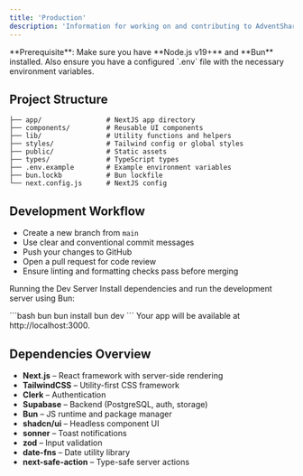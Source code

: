 ```yaml
---
title: 'Production'
description: 'Information for working on and contributing to AdventShare'
---
```


<Info>
  **Prerequisite**: Make sure you have **Node.js v19+** and **Bun** installed. Also ensure you have a configured `.env` file with the necessary environment variables.
</Info>

## Project Structure

```text
├── app/                # NextJS app directory
├── components/         # Reusable UI components
├── lib/                # Utility functions and helpers
├── styles/             # Tailwind config or global styles
├── public/             # Static assets
├── types/              # TypeScript types
├── .env.example        # Example environment variables
├── bun.lockb           # Bun lockfile
└── next.config.js      # NextJS config
```

## Development Workflow

- Create a new branch from `main`
- Use clear and conventional commit messages
- Push your changes to GitHub
- Open a pull request for code review
- Ensure linting and formatting checks pass before merging


Running the Dev Server
Install dependencies and run the development server using Bun:

<CodeGroup> 
```bash bun
bun install bun dev 
``` 
</CodeGroup>
Your app will be available at http://localhost:3000.


## Dependencies Overview

- **Next.js** – React framework with server-side rendering  
- **TailwindCSS** – Utility-first CSS framework  
- **Clerk** – Authentication  
- **Supabase** – Backend (PostgreSQL, auth, storage)  
- **Bun** – JS runtime and package manager  
- **shadcn/ui** – Headless component UI  
- **sonner** – Toast notifications  
- **zod** – Input validation  
- **date-fns** – Date utility library  
- **next-safe-action** – Type-safe server actions
